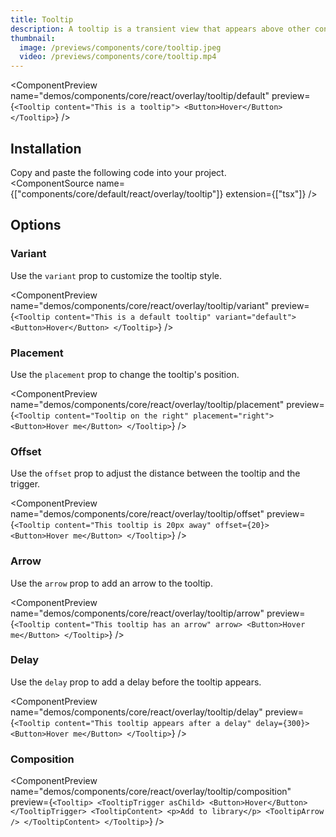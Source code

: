 ```yaml
---
title: Tooltip
description: A tooltip is a transient view that appears above other content on the screen when a user interacts with a control.
thumbnail:
  image: /previews/components/core/tooltip.jpeg
  video: /previews/components/core/tooltip.mp4
---
```


<ComponentPreview
  name="demos/components/core/react/overlay/tooltip/default"
  preview={`<Tooltip content="This is a tooltip">
    <Button>Hover</Button>
</Tooltip>`}
/>

## Installation

Copy and paste the following code into your project.<br/>
  <ComponentSource
    name={["components/core/default/react/overlay/tooltip"]}
    extension={["tsx"]}
  />

## Options

### Variant

Use the `variant` prop to customize the tooltip style.

<ComponentPreview
  name="demos/components/core/react/overlay/tooltip/variant"
  preview={`<Tooltip content="This is a default tooltip" variant="default">
    <Button>Hover</Button>
</Tooltip>`}
/>

### Placement

Use the `placement` prop to change the tooltip's position.

<ComponentPreview
  name="demos/components/core/react/overlay/tooltip/placement"
  preview={`<Tooltip content="Tooltip on the right" placement="right">
    <Button>Hover me</Button>
</Tooltip>`}
/>

### Offset

Use the `offset` prop to adjust the distance between the tooltip and the trigger.

<ComponentPreview
  name="demos/components/core/react/overlay/tooltip/offset"
  preview={`<Tooltip content="This tooltip is 20px away" offset={20}>
    <Button>Hover me</Button>
</Tooltip>`}
/>

### Arrow

Use the `arrow` prop to add an arrow to the tooltip.

<ComponentPreview
  name="demos/components/core/react/overlay/tooltip/arrow"
  preview={`<Tooltip content="This tooltip has an arrow" arrow>
    <Button>Hover me</Button>
</Tooltip>`}
/>

### Delay

Use the `delay` prop to add a delay before the tooltip appears.

<ComponentPreview
  name="demos/components/core/react/overlay/tooltip/delay"
  preview={`<Tooltip content="This tooltip appears after a delay" delay={300}>
    <Button>Hover me</Button>
</Tooltip>`}
/>

### Composition

<ComponentPreview name="demos/components/core/react/overlay/tooltip/composition" 
preview={`<Tooltip>
    <TooltipTrigger asChild>
      <Button>Hover</Button>
    </TooltipTrigger>
    <TooltipContent>
        <p>Add to library</p>
        <TooltipArrow />
    </TooltipContent>
</Tooltip>`} />